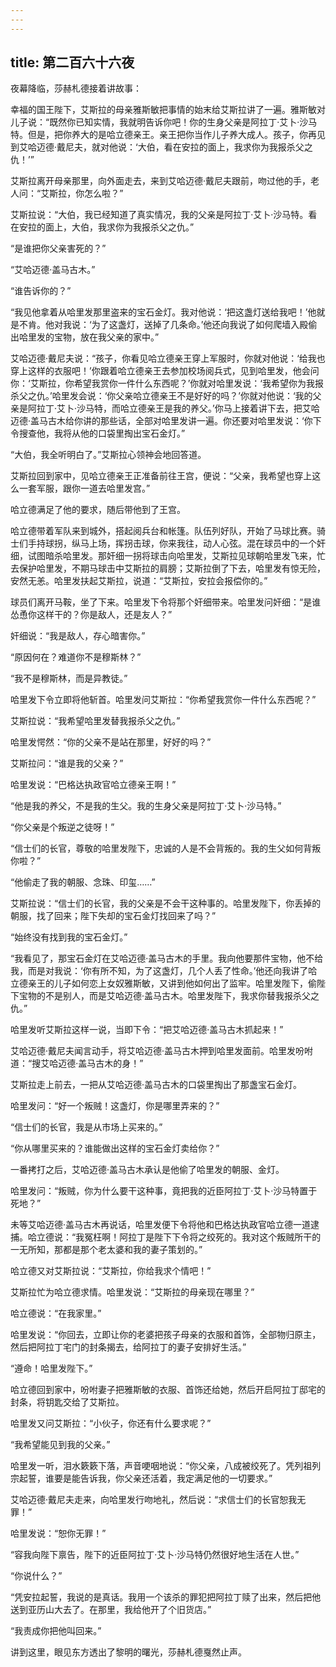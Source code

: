 ```yaml
---
---
---
```

title: 第二百六十六夜
---






夜幕降临，莎赫札德接着讲故事：





幸福的国王陛下，艾斯拉的母亲雅斯敏把事情的始末给艾斯拉讲了一遍。雅斯敏对儿子说：“既然你已知实情，我就明告诉你吧！你的生身父亲是阿拉丁·艾卜·沙马特。但是，把你养大的是哈立德亲王。亲王把你当作儿子养大成人。孩子，你再见到艾哈迈德·戴尼夫，就对他说：‘大伯，看在安拉的面上，我求你为我报杀父之仇！’”

艾斯拉离开母亲那里，向外面走去，来到艾哈迈德·戴尼夫跟前，吻过他的手，老人问：“艾斯拉，你怎么啦？”

艾斯拉说：“大伯，我已经知道了真实情况，我的父亲是阿拉丁·艾卜·沙马特。看在安拉的面上，大伯，我求你为我报杀父之仇。”

“是谁把你父亲害死的？”

“艾哈迈德·盖马古木。”

“谁告诉你的？”

“我见他拿着从哈里发那里盗来的宝石金灯。我对他说：‘把这盏灯送给我吧！’他就是不肯。他对我说：‘为了这盏灯，送掉了几条命。’他还向我说了如何爬墙入殿偷出哈里发的宝物，放在我父亲的家中。”

艾哈迈德·戴尼夫说：“孩子，你看见哈立德亲王穿上军服时，你就对他说：‘给我也穿上这样的衣服吧！’你跟着哈立德亲王去参加校场阅兵式，见到哈里发，他会问你：‘艾斯拉，你希望我赏你一件什么东西呢？’你就对哈里发说：‘我希望你为我报杀父之仇。’哈里发会说：‘你父亲哈立德亲王不是好好的吗？’你就对他说：‘我的父亲是阿拉丁·艾卜·沙马特，而哈立德亲王是我的养父。’你马上接着讲下去，把艾哈迈德·盖马古木给你讲的那些话，全部对哈里发讲一遍。你还要对哈里发说：‘你下令搜查他，我将从他的口袋里掏出宝石金灯。”

“大伯，我全听明白了。”艾斯拉心领神会地回答道。

艾斯拉回到家中，见哈立德亲王正准备前往王宫，便说：“父亲，我希望也穿上这么一套军服，跟你一道去哈里发宫。”

哈立德满足了他的要求，随后带他到了王宫。

哈立德带着军队来到城外，搭起阅兵台和帐篷。队伍列好队，开始了马球比赛。骑士们手持球拐，纵马上场，挥拐击球，你来我往，动人心弦。混在球员中的一个奸细，试图暗杀哈里发。那奸细一拐将球击向哈里发，艾斯拉见球朝哈里发飞来，忙去保护哈里发，不期马球击中艾斯拉的肩膀；艾斯拉倒了下去，哈里发有惊无险，安然无恙。哈里发扶起艾斯拉，说道：“艾斯拉，安拉会报偿你的。”

球员们离开马鞍，坐了下来。哈里发下令将那个奸细带来。哈里发问奸细：“是谁怂恿你这样干的？你是敌人，还是友人？”

奸细说：“我是敌人，存心暗害你。”

“原因何在？难道你不是穆斯林？”

“我不是穆斯林，而是异教徒。”

哈里发下令立即将他斩首。哈里发问艾斯拉：“你希望我赏你一件什么东西呢？”

艾斯拉说：“我希望哈里发替我报杀父之仇。”

哈里发愕然：“你的父亲不是站在那里，好好的吗？”

艾斯拉问：“谁是我的父亲？”

哈里发说：“巴格达执政官哈立德亲王啊！”

“他是我的养父，不是我的生父。我的生身父亲是阿拉丁·艾卜·沙马特。”

“你父亲是个叛逆之徒呀！”

“信士们的长官，尊敬的哈里发陛下，忠诚的人是不会背叛的。我的生父如何背叛你啦？”

“他偷走了我的朝服、念珠、印玺……”

艾斯拉说：“信士们的长官，我的父亲是不会干这种事的。哈里发陛下，你丢掉的朝服，找了回来；陛下失却的宝石金灯找回来了吗？”

“始终没有找到我的宝石金灯。”

“我看见了，那宝石金灯在艾哈迈德·盖马古木的手里。我向他要那件宝物，他不给我，而是对我说：‘你有所不知，为了这盏灯，几个人丢了性命。’他还向我讲了哈立德亲王的儿子如何恋上女奴雅斯敏，又讲到他如何出了监牢。哈里发陛下，偷陛下宝物的不是别人，而是艾哈迈德·盖马古木。哈里发陛下，我求你替我报杀父之仇。”

哈里发听艾斯拉这样一说，当即下令：“把艾哈迈德·盖马古木抓起来！”

艾哈迈德·戴尼夫闻言动手，将艾哈迈德·盖马古木押到哈里发面前。哈里发吩咐道：“搜艾哈迈德·盖马古木的身！”

艾斯拉走上前去，一把从艾哈迈德·盖马古木的口袋里掏出了那盏宝石金灯。

哈里发问：“好一个叛贼！这盏灯，你是哪里弄来的？”

“信士们的长官，我是从市场上买来的。”

“你从哪里买来的？谁能做出这样的宝石金灯卖给你？”

一番拷打之后，艾哈迈德·盖马古木承认是他偷了哈里发的朝服、金灯。

哈里发问：“叛贼，你为什么要干这种事，竟把我的近臣阿拉丁·艾卜·沙马特置于死地？”

未等艾哈迈德·盖马古木再说话，哈里发便下令将他和巴格达执政官哈立德一道逮捕。哈立德说：“我冤枉啊！阿拉丁是陛下下令将之绞死的。我对这个叛贼所干的一无所知，那都是那个老太婆和我的妻子策划的。”

哈立德又对艾斯拉说：“艾斯拉，你给我求个情吧！”

艾斯拉忙为哈立德求情。哈里发说：“艾斯拉的母亲现在哪里？”

哈立德说：“在我家里。”

哈里发说：“你回去，立即让你的老婆把孩子母亲的衣服和首饰，全部物归原主，然后把阿拉丁宅门的封条揭去，给阿拉丁的妻子安排好生活。”

“遵命！哈里发陛下。”

哈立德回到家中，吩咐妻子把雅斯敏的衣服、首饰还给她，然后开启阿拉丁邸宅的封条，将钥匙交给了艾斯拉。

哈里发又问艾斯拉：“小伙子，你还有什么要求呢？”

“我希望能见到我的父亲。”

哈里发一听，泪水簌簌下落，声音哽咽地说：“你父亲，八成被绞死了。凭列祖列宗起誓，谁要是能告诉我，你父亲还活着，我定满足他的一切要求。”

艾哈迈德·戴尼夫走来，向哈里发行吻地礼，然后说：“求信士们的长官恕我无罪！”

哈里发说：“恕你无罪！”

“容我向陛下禀告，陛下的近臣阿拉丁·艾卜·沙马特仍然很好地生活在人世。”

“你说什么？”

“凭安拉起誓，我说的是真话。我用一个该杀的罪犯把阿拉丁赎了出来，然后把他送到亚历山大去了。在那里，我给他开了个旧货店。”

“我责成你把他叫回来。”





讲到这里，眼见东方透出了黎明的曙光，莎赫札德戛然止声。